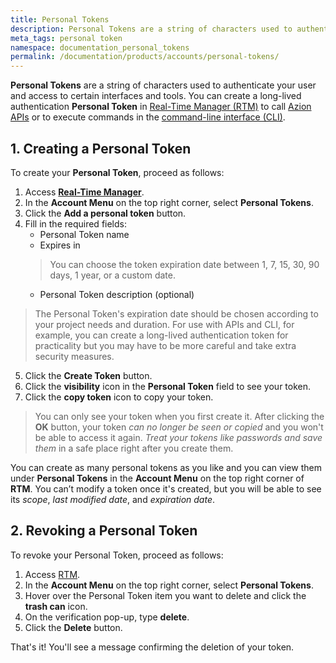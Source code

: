 ```yaml
---
title: Personal Tokens
description: Personal Tokens are a string of characters used to authenticate your user and access to certain interfaces and tools.
meta_tags: personal token
namespace: documentation_personal_tokens
permalink: /documentation/products/accounts/personal-tokens/
---
```


**Personal Tokens** are a string of characters used to authenticate your user and access to certain interfaces and tools. You can create a long-lived authentication **Personal Token** in [Real-Time Manager (RTM)](https://manager.azion.com/) to call [Azion APIs](https://api.azion.com/) or to execute commands in the [command-line interface (CLI)](https://www.azion.com/en/documentation/products/cli/).

## 1. Creating a Personal Token

To create your **Personal Token**, proceed as follows:

1. Access [**Real-Time Manager**](https://manager.azion.com/).
2. In the **Account Menu** on the top right corner, select **Personal Tokens**.
3. Click the **Add a personal token** button.
4. Fill in the required fields:
   * Personal Token name
   * Expires in
   > You can choose the token expiration date between 1, 7, 15, 30, 90 days, 1 year, or a custom date.
   * Personal Token description (optional)

> The Personal Token's expiration date should be chosen according to your project needs and duration. For use with APIs and CLI, for example, you can create a long-lived authentication token for practicality but you may have to be more careful and take extra security measures.

5. Click the **Create Token** button.
6. Click the **visibility** icon in the **Personal Token** field to see your token.
7. Click the **copy token** icon to copy your token.

> You can only see your token when you first create it. After clicking the **OK** button, your token *can no longer be seen or copied* and you won't be able to access it again. *Treat your tokens like passwords and save them* in a safe place right after you create them.

You can create as many personal tokens as you like and you can view them under **Personal Tokens** in the **Account Menu** on the top right corner of **RTM**. You can’t modify a token once it's created, but you will be able to see its *scope*, *last modified date*, and *expiration date*.

## 2. Revoking a Personal Token

To revoke your Personal Token, proceed as follows:

1. Access [RTM](https://manager.azion.com/).
2. In the **Account Menu** on the top right corner, select **Personal Tokens**.
3. Hover over the Personal Token item you want to delete and click the **trash can** icon.
4. On the verification pop-up, type **delete**.
5. Click the **Delete** button.

That's it! You'll see a message confirming the deletion of your token.
